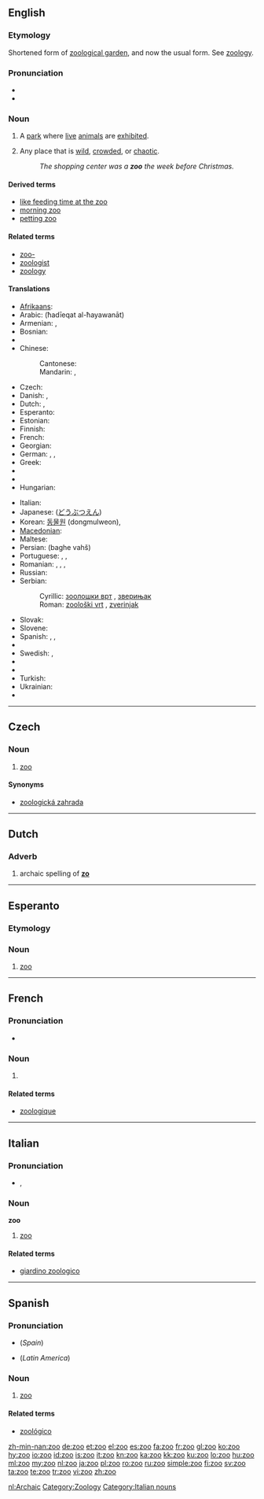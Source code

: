 {{also|Zoo|zoo-|zoö-|Appendix:Variations of "zu"}}
==English==
{{wikipedia}}

===Etymology===
Shortened form of [[zoological garden]], and now the usual form. See [[zoology]].

===Pronunciation===
* {{IPA|/zuː/}}
* {{rhymes|uː}}

===Noun===
{{en-noun}}

# A [[park]] where [[live]] [[animal]]s are [[exhibit]]ed.
# {{figuratively}} Any place that is [[wild]], [[crowd]]ed, or [[chaotic]].
#: ''The shopping center was a '''zoo''' the week before Christmas.''

====Derived terms====
* [[like feeding time at the zoo]]
* [[morning zoo]]
* [[petting zoo]]

====Related terms====
* [[zoo-]]
* [[zoologist]]
* [[zoology]]

====Translations====
{{trans-top|park where live animals are exhibited}}
* [[Afrikaans]]: {{t|af|dieretuin|xs=Afrikaans}}
* Arabic: {{Arab|[[حديقة الحيوانات]]}} (ħadīeqat al-ħayawanāt) {{f}}
* Armenian: {{qualifier|formal}} {{t-|hy|կենդանաբանական այգի|tr=kendanabanakan aygi}}, {{qualifier|informal}} {{t-|hy|գազանանոց|tr=gazananoc’}}
* Bosnian: {{t-|bs|zoološki vrt|m}}
* {{trreq|bg}}
* Chinese:
*: Cantonese: {{tø|yue|動物園|tr=dung6 mat6 jyun4|sc=Hani|xs=Cantonese}}
*: Mandarin: {{t-|cmn|動物園|sc=Hani}}, {{t-|cmn|动物园|tr=dòngwùyuán|sc=Hani}}
* Czech: {{t-|cs|zoo|f}}
* Danish: {{t|da|zoo|c}}, {{t|da|zoologisk have|c}}
* Dutch: {{t+|nl|dierentuin}}, {{t-|nl|zoo}}
* Esperanto: {{t-|eo|zoo|xs=Esperanto}}
* Estonian: {{t|et|loomaaed}}
* Finnish: {{t+|fi|eläintarha}}
* French: {{t+|fr|zoo|m}}
* Georgian: {{tø|ka|ზოოპარკი|tr=zooparki|sc=Geor}}
* German: {{t+|de|Zoo|m}}, {{t-|de|Tiergarten|m}}, {{t+|de|Tierpark|m}}
* Greek: {{t+|el|ζωολογικός κήπος|tr=zoologikós kípos|sc=Grek|m}}
* {{trreq|he}}
* {{trreq|hi}}
* Hungarian: {{t|hu|állatkert}}
{{trans-mid}}
* Italian: {{t+|it|zoo|m}}
* Japanese: {{t+|ja|動物園|tr=dōbutsuen}} ([[どうぶつえん]])
* Korean: [[동물원]] (dongmulweon), {{t+|ko|動物園|sc=Hani}}
* [[Macedonian]]: {{t|mk|зоолошка градина|f|tr=zoolóška grádina}}
* Maltese: {{t|mt|żu|m|xs=Maltese}}
* Persian: {{fa-Arab|[[باغ وحش]]}} (baghe vahš)
* Portuguese: {{t+|pt|zôo|m}}, {{t+|pt|zoológico|m}}, {{t|pt|jardim zoológico|m}}
* Romanian: {{t+|ro|zoo|f}}, {{t|ro|parc zoologic |n}}, {{t+|ro|grădină zoologică|f}}, {{t|ro|zooparc|n}}
* Russian: {{t+|ru|зоопарк|m|tr=zoopárk}}
* Serbian:
*: Cyrillic: [[зоолошки врт#Serbian|зоолошки врт]] {{m}}, [[зверињак]] {{m}}
*: Roman: [[zoološki vrt#Serbian|zoološki vrt]] {{m}}, [[zverinjak]] {{m}}
* Slovak: {{t|sk|zoologická záhrada|f}}
* Slovene: {{t|sl|živalski vrt|m}}
* Spanish: {{t+|es|zoo|m}}, {{t|es|jardín zoo|m}}, {{t-|es|zoológico|m}}
* {{trreq|sw}}
* Swedish: {{t-|sv|Zoo}}, {{t-|sv|djurpark}}
* {{trreq|ta}}
* {{trreq|te}}
* Turkish: {{t+|tr|hayvanat bahçesi}}
* Ukrainian: {{t-|uk|зоопарк|m|tr=zoopárk|xs=Ukrainian}}
* {{trreq|vi}}
{{trans-bottom}}

----

==Czech==

===Noun===
{{cs-noun|g=f}}

# [[#English|zoo]]

====Synonyms====
* [[zoologická zahrada]] {{f}}

----

==Dutch==

===Adverb===
{{infl|nl|adverb}}

# archaic spelling of '''[[zo]]'''

[[Category:Dutch adverbs|nl:Archaic]]

----

==Esperanto==
===Etymology===
{{short for|zoologia ĝardeno}}

===Noun===
{{eo-noun}}

# [[#English|zoo]]

[[Category:Zoology]]
----

==French==

===Pronunciation===
* {{audio|Fr-zoo.ogg|audio}}

===Noun===
{{fr-noun|m}}

# {{l|en|zoo}}

====Related terms====
* [[zoologique]]

----

==Italian==

===Pronunciation===
* {{IPA|/ˈdzɔ.o/|lang=it}}, {{SAMPA|/"dzO.o/|lang=it}}

===Noun===
'''zoo''' {{m}} {{inv}}

# [[#English|zoo]]

====Related terms====
* [[giardino zoologico]]

[[Category:Italian nouns]]

----

==Spanish==

===Pronunciation===
* {{IPA|/θo/|lang=es}} (''Spain'')
* {{IPA|/so/|lang=es}} (''Latin America'')

===Noun===
{{infl|es|noun|g=m}}

# [[#English|zoo]]

====Related terms====
* [[zoológico]]

[[zh-min-nan:zoo]]
[[de:zoo]]
[[et:zoo]]
[[el:zoo]]
[[es:zoo]]
[[fa:zoo]]
[[fr:zoo]]
[[gl:zoo]]
[[ko:zoo]]
[[hy:zoo]]
[[io:zoo]]
[[id:zoo]]
[[is:zoo]]
[[it:zoo]]
[[kn:zoo]]
[[ka:zoo]]
[[kk:zoo]]
[[ku:zoo]]
[[lo:zoo]]
[[hu:zoo]]
[[ml:zoo]]
[[my:zoo]]
[[nl:zoo]]
[[ja:zoo]]
[[pl:zoo]]
[[ro:zoo]]
[[ru:zoo]]
[[simple:zoo]]
[[fi:zoo]]
[[sv:zoo]]
[[ta:zoo]]
[[te:zoo]]
[[tr:zoo]]
[[vi:zoo]]
[[zh:zoo]]